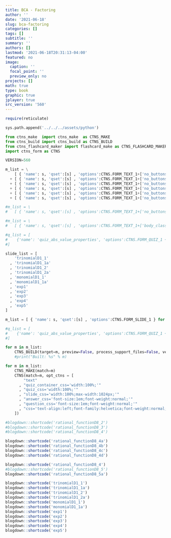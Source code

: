 ```yaml
---
title: BCA - Factoring
author: ''
date: '2021-06-18'
slug: bca-factoring
categories: []
tags: []
subtitle: ''
summary: ''
authors: []
lastmod: '2021-06-18T20:31:13-04:00'
featured: no
image:
  caption: ''
  focal_point: ''
  preview_only: no
projects: []
math: true
type: book
graphic: true
jplayer: true
src_version: '560'
---
```

```r
require(reticulate)
```

```python
sys.path.append('../../../assets/python')

from ctns_make  import ctns_make  as CTNS_MAKE
from ctns_build import ctns_build as CTNS_BUILD
from ctns_flashcard_maker import flashcard_make as CTNS_FLASHCARD_MAKER
import ctns_form as CTNS

VERSION=560
```

```python
m_list = \
    [ { 'name': s, 'qset':[s] , 'options':CTNS.FORM_TEXT_1+['no_buttons body_class="ctns-td-no-border ctns-no-color-group-message"', 'color_group_a'] } for s in ['rational_functionD8_4a'] ] \
  + [ { 'name': s, 'qset':[s] , 'options':CTNS.FORM_TEXT_1+['no_buttons body_class="ctns-td-no-border ctns-no-color-group-message"', 'color_group_b'] } for s in ['rational_functionD8_4b'] ] \
  + [ { 'name': s, 'qset':[s] , 'options':CTNS.FORM_TEXT_1+['no_buttons body_class="ctns-td-no-border ctns-no-color-group-message"', 'color_group_c'] } for s in ['rational_functionD8_4c'] ] \
  + [ { 'name': s, 'qset':[s] , 'options':CTNS.FORM_TEXT_1+['no_buttons body_class="ctns-td-no-border ctns-no-color-group-message"', 'color_group_d'] } for s in ['rational_functionD8_4d'] ] \
  + [ { 'name': s, 'qset':[s] , 'options':CTNS.FORM_TEXT_1+['no_buttons body_class="ctns-no-color-group-message"', 'color_group_a', 'color_group_b', 'color_group_c', 'color_group_d'] } for s in ['rational_functionD8_4'] ] \
  + [ { 'name': s, 'qset':[s] , 'options':CTNS.FORM_TEXT_1+['no_buttons body_class="ctns-no-color-group-message"', 'color_group_a'] } for s in ['rational_functionD8_5a'] ]

#m_list = \
#   [ { 'name': s, 'qset':[s] , 'options':CTNS.FORM_TEXT_1+['no_buttons body_class="ctns-no-color-group-message"', 'color_group_a'] } for s in ['rational_functionD8_5a']  ]

#m_list = \
#   [ { 'name': s, 'qset':[s] , 'options':CTNS.FORM_TEXT_1+['body_class="ctns-no-color-group-message"', 'color_group_a', 'color_group_b', 'color_group_c', 'color_group_d'] } for s in #['rational_functionD8_4']  ]

#q_list = [
#    {'name': 'quiz_abs_value_properties', 'options':CTNS.FORM_QUIZ_1 + ["count=14"], 'qset': slide_list}
#]
```

```python
slide_list = [
    'trinomialD1_1'
  , 'trinomialD1_1a'
  , 'trinomialD1_2'
  , 'trinomialD1_2a'
  , 'monomialD1_1'
  , 'monomialD1_1a'
  , 'exp1'
  , 'exp2'
  , 'exp3'
  , 'exp4'
  , 'exp5'
]

m_list = [ { 'name': s, 'qset':[s] , 'options':CTNS.FORM_SLIDE_1 } for s in slide_list ]

#q_list = [
#    {'name': 'quiz_abs_value_properties', 'options':CTNS.FORM_QUIZ_1 + ["count=14"], 'qset': slide_list}
#]
```

```python
for m in m_list:
    CTNS_BUILD(target=m, preview=False, process_support_files=False, version=VERSION, write_image=False, encrypt=False)
    #print("Built: %s" % m)
```

```python
for m in m_list:
    CTNS_MAKE(match=m)
    CTNS(match=m, opt_ctns = [ 
        "text"
      , "quiz_container_css='width:100%;'"
      , "quiz_css='width:100%;'"
      , "slide_css='width:100%;max-width:1024px;'"
      , "answer_css='font-size:1em;font-weight:normal;'"
      , "question_css='font-size:1em;font-weight:normal;'"
      , "css='text-align:left;font-family:helvetica;font-weight:normal;font-size:120%;color:rgb(77,77,77);'"
    ])
```

```r
#blogdown::shortcode('rational_functionD8_2')
#blogdown::shortcode('rational_functionD8_3')
#blogdown::shortcode('rational_functionD8_4')

blogdown::shortcode('rational_functionD8_4a')
blogdown::shortcode('rational_functionD8_4b')
blogdown::shortcode('rational_functionD8_4c')
blogdown::shortcode('rational_functionD8_4d')

blogdown::shortcode('rational_functionD8_4')
#blogdown::shortcode('rational_functionD8_5')
blogdown::shortcode('rational_functionD8_5a')
```

```r
blogdown::shortcode('trinomialD1_1')
blogdown::shortcode('trinomialD1_1a')
blogdown::shortcode('trinomialD1_2')
blogdown::shortcode('trinomialD1_2a')
blogdown::shortcode('monomialD1_1')
blogdown::shortcode('monomialD1_1a')
blogdown::shortcode('exp1')
blogdown::shortcode('exp2')
blogdown::shortcode('exp3')
blogdown::shortcode('exp4')
blogdown::shortcode('exp5')
```
